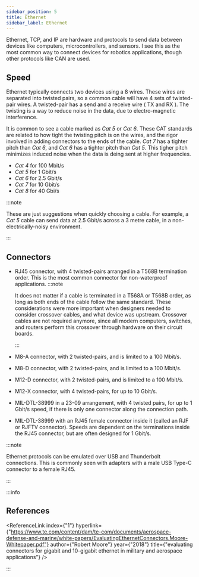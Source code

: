 ```yaml
---
sidebar_position: 5
title: Ethernet
sidebar_label: Ethernet
---
```



Ethernet, TCP, and IP are hardware and protocols to send data between devices like computers, microcontrollers, and sensors.
I see this as the most common way to connect devices for robotics applications, though other protocols like CAN are used.

## Speed

Ethernet typically connects two devices using a 8 wires.
These wires are separated into twisted pairs, so a common cable will have 4 sets of twisted-pair wires.
A twisted-pair has a send and a receive wire ( TX and RX ).
The twisting is a way to reduce noise in the data, due to electro-magnetic interference.

It is common to see a cable marked as _Cat 5_ or _Cat 6_.
These CAT standards are related to how tight the twisting pitch is on the wires, and the rigor involved in adding connectors to the ends of the cable.
_Cat 7_ has a tighter pitch than _Cat 6_, and _Cat 6_ has a tighter pitch than _Cat 5_.
This tigher pitch minimizes induced noise when the data is deing sent at higher frequencies.

- _Cat 4_ for 100 Mbit/s
- _Cat 5_ for 1 Gbit/s
- _Cat 6_ for 2.5 Gbit/s
- _Cat 7_ for 10 Gbit/s
- _Cat 8_ for 40 Gbi/s

:::note

These are just suggestions when quickly choosing a cable.
For example, a _Cat 5_ cable can send data at 2.5 Gbit/s across a 3 metre cable, in a non-electrically-noisy environment.

:::

## Connectors

- RJ45 connector, with 4 twisted-pairs arranged in a T568B termination order.
  This is the most common connector for non-waterproof applications.
  :::note

  It does not matter if a cable is terminated in a T568A or T568B order, as long as both ends of the cable follow the same standard.
  These considerations were more important when designers needed to consider crossover cables, and what device was upstream.
  Crossover cables are not required anymore, since all modern computers, switches, and routers perform this crossover through hardware on their circuit boards.

  :::

- M8-A connector, with 2 twisted-pairs, and is limited to a 100 Mbit/s.
- M8-D connector, with 2 twisted-pairs, and is limited to a 100 Mbit/s.
- M12-D connector, with 2 twisted-pairs, and is limited to a 100 Mbit/s.
- M12-X connector, with 4 twisted-pairs, for up to 10 Gbit/s.
- MIL-DTL-38999 in a 23-09 arrangement, with 4 twisted pairs, for up to 1 Gbit/s speed, if there is only one connector along the connection path.
- MIL-DTL-38999 with an RJ45 female connector inside it (called an RJF or RJFTV connector).
  Speeds are dependent on the terminations inside the RJ45 connector, but are often designed for 1 Gbit/s.

:::note

Ethernet protocols can be emulated over USB and Thunderbolt connections.
This is commonly seen with adapters with a male USB Type-C connector to a female RJ45.

:::

:::info

## References

<ReferenceLink
  index={"1"}
  hyperlink={"https://www.te.com/content/dam/te-com/documents/aerospace-defense-and-marine/white-papers/EvaluatingEthernetConnectors.Moore-Whitepaper.pdf"}
  author={"Robert Moore"}
  year={"2018"}
  title={"evaluating connectors for gigabit and 10-gigabit ethernet in military and aerospace applications"}
/>

:::
